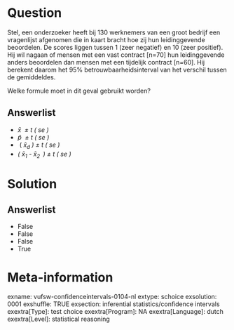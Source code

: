 Question
========
Stel, een onderzoeker heeft bij 130 werknemers van een groot bedrijf een
vragenlijst afgenomen die in kaart bracht hoe zij hun leidinggevende
beoordelen. De scores liggen tussen 1 (zeer negatief) en 10 (zeer
positief). Hij wil nagaan of mensen met een vast contract \[n=70\] hun
leidinggevende anders beoordelen dan mensen met een tijdelijk contract
\[n=60\]. Hij berekent daarom het 95% betrouwbaarheidsinterval van het
verschil tussen de gemiddeldes.  
  
Welke formule moet in dit geval gebruikt worden?

Answerlist
----------
* *x̄* * ± t ( se )*
* *p̂* * ± t ( se )*
*  (* x̄<sub>d</sub> ) ± t ( se )*
* *( x̄<sub>1</sub> - x̄<sub>2 </sub>* *) ± t ( se )*

Solution
========










Answerlist
----------
* False
* False
* False
* True

Meta-information
================
exname: vufsw-confidenceintervals-0104-nl
extype: schoice
exsolution: 0001
exshuffle: TRUE
exsection: inferential statistics/confidence intervals
exextra[Type]: test choice
exextra[Program]: NA
exextra[Language]: dutch
exextra[Level]: statistical reasoning

